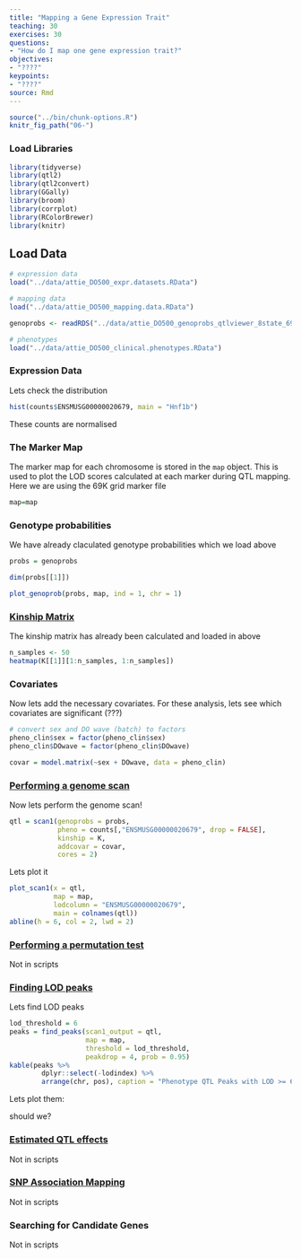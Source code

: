 ```yaml
---
title: "Mapping a Gene Expression Trait"
teaching: 30
exercises: 30
questions:
- "How do I map one gene expression trait?"
objectives:
- "????"
keypoints:
- "????"
source: Rmd
---
```


```r
source("../bin/chunk-options.R")
knitr_fig_path("06-")
```

### Load Libraries  

```r
library(tidyverse)
library(qtl2)
library(qtl2convert)
library(GGally)
library(broom)
library(corrplot)
library(RColorBrewer)
library(knitr)
```

## Load Data

```r
# expression data
load("../data/attie_DO500_expr.datasets.RData")

# mapping data
load("../data/attie_DO500_mapping.data.RData")

genoprobs <- readRDS("../data/attie_DO500_genoprobs_qtlviewer_8state_69k.rds")

# phenotypes
load("../data/attie_DO500_clinical.phenotypes.RData")

```

### Expression Data


Lets check the distribution


```r
hist(counts$ENSMUSG00000020679, main = "Hnf1b")
```

These counts are normalised

### The Marker Map  

The marker map for each chromosome is stored in the `map` object. This is used to plot the LOD scores calculated at each marker during QTL mapping.  Here we are using the 69K grid marker file

```r
map=map
```

### Genotype probabilities  

We have already claculated genotype probabilities which we load above

```r
probs = genoprobs
```

```r
dim(probs[[1]])
```

```r
plot_genoprob(probs, map, ind = 1, chr = 1)
```

### [Kinship Matrix](https://smcclatchy.github.io/mapping/04-calc-kinship/)

The kinship matrix has already been calculated and loaded in above


```r
n_samples <- 50
heatmap(K[[1]][1:n_samples, 1:n_samples])
```

### Covariates    

Now lets add the necessary covariates. For these analysis, lets see which covariates are significant (???)

```r
# convert sex and DO wave (batch) to factors
pheno_clin$sex = factor(pheno_clin$sex)
pheno_clin$DOwave = factor(pheno_clin$DOwave)

covar = model.matrix(~sex + DOwave, data = pheno_clin)
```
### [Performing a genome scan](https://smcclatchy.github.io/mapping/06-perform-genome-scan/) 

Now lets perform the genome scan!

```r
qtl = scan1(genoprobs = probs, 
            pheno = counts[,"ENSMUSG00000020679", drop = FALSE], 
            kinship = K, 
            addcovar = covar, 
            cores = 2)
```

Lets plot it


```r
plot_scan1(x = qtl, 
           map = map, 
           lodcolumn = "ENSMUSG00000020679", 
           main = colnames(qtl))
abline(h = 6, col = 2, lwd = 2)
```

### [Performing a permutation test](https://smcclatchy.github.io/mapping/10-perform-perm-test/) 

Not in scripts

### [Finding LOD peaks](https://smcclatchy.github.io/mapping/07-find-lod-peaks/)

Lets find LOD peaks

```r
lod_threshold = 6
peaks = find_peaks(scan1_output = qtl, 
                   map = map, 
                   threshold = lod_threshold, 
                   peakdrop = 4, prob = 0.95)
kable(peaks %>% 
        dplyr::select(-lodindex) %>% 
        arrange(chr, pos), caption = "Phenotype QTL Peaks with LOD >= 6")
```

Lets plot them:

should we?

### [Estimated QTL effects](https://smcclatchy.github.io/mapping/11-est-qtl-effects/) 

Not in scripts


### [SNP Association Mapping](https://smcclatchy.github.io/mapping/12-snp-assoc/)

Not in scripts

### Searching for Candidate Genes

Not in scripts
